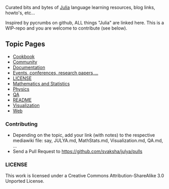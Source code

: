 Curated bits and bytes of [https://github.com/JuliaLang Julia] language learning resources, blog links, howto's, etc...

Inspired by pycrumbs on github, ALL things "Julia" are linked here. This is a WIP-repo and you are welcome to contribute (see below).

== Topic Pages ==
* [https://github.com/svaksha/julya/blob/master/Cookbook.mediawiki Cookbook]
* [https://github.com/svaksha/julya/blob/master/Community.mediawiki Community]
* [https://github.com/svaksha/julya/blob/master/Documentation.mediawiki Documentation]
* [https://github.com/svaksha/julya/blob/master/Events.mediawiki Events, conferences, research papers,...]
* [https://github.com/svaksha/julya/blob/master/LICENSE.mediawiki LICENSE]
* [https://github.com/svaksha/julya/blob/master/MathStats.mediawiki Mathematics and Statistics]
* [https://github.com/svaksha/julya/blob/master/Physics.mediawiki Physics]
* [https://github.com/svaksha/julya/blob/master/QA.mediawiki QA]
* [https://github.com/svaksha/julya/blob/master/README.mediawiki README]
* [https://github.com/svaksha/julya/blob/master/Visualization.mediawiki Visualization]
* [https://github.com/svaksha/julya/blob/master/Web.mediawiki Web]


=== Contributing ===

* Depending on the topic, add your link (with notes) to the respective mediawiki file: say, JULYA.md, MathStats.md, Visualization.md, QA.md, ...
* Send a Pull Request to https://github.com/svaksha/julya/pulls


=== LICENSE ===

This work is licensed under a Creative Commons Attribution-ShareAlike 3.0 Unported License.


